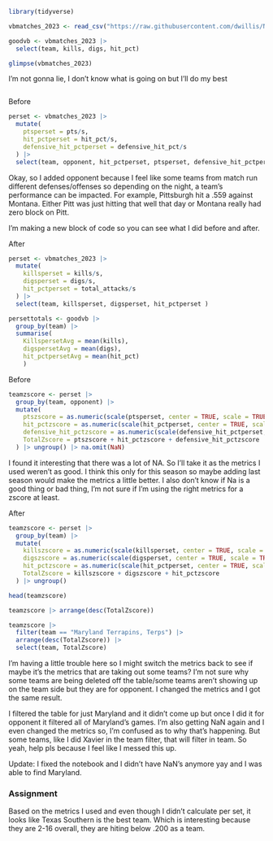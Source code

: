 ```r
library(tidyverse)
```
```r
vbmatches_2023 <- read_csv("https://raw.githubusercontent.com/dwillis/NCAAWomensVolleyballData/main/data/ncaa_womens_volleyball_matchstats_2023.csv")
```


```r
goodvb <- vbmatches_2023 |> 
  select(team, kills, digs, hit_pct)
```

```r
glimpse(vbmatches_2023)
```
I'm not gonna lie, I don't know what is going on but I'll do my best 
```r

```

Before
```r
perset <- vbmatches_2023 |> 
  mutate(
    ptsperset = pts/s,
    hit_pctperset = hit_pct/s,
    defensive_hit_pctperset = defensive_hit_pct/s
  ) |>
  select(team, opponent, hit_pctperset, ptsperset, defensive_hit_pctperset)
```
Okay, so I added opponent because I feel like some teams from match run different defenses/offenses so depending on the night, a team's performance can be impacted. For example, Pittsburgh hit a .559 against Montana. Either Pitt was just hitting that well that day or Montana really had zero block on Pitt. 

I'm making a new block of code so you can see what I did before and after. 

After
```r
perset <- vbmatches_2023 |> 
  mutate(
    killsperset = kills/s,
    digsperset = digs/s,
    hit_pctperset = total_attacks/s
  ) |>
  select(team, killsperset, digsperset, hit_pctperset )
```

```r
persettotals <- goodvb |> 
  group_by(team) |> 
  summarise(
    KillspersetAvg = mean(kills), 
    digspersetAvg = mean(digs), 
    hit_pctpersetAvg = mean(hit_pct)
    ) 
```


Before
```r
teamzscore <- perset |>
  group_by(team, opponent) |> 
  mutate(
    ptszscore = as.numeric(scale(ptsperset, center = TRUE, scale = TRUE)),
    hit_pctzscore = as.numeric(scale(hit_pctperset, center = TRUE, scale = TRUE)),
    defensive_hit_pctzscore = as.numeric(scale(defensive_hit_pctperset, center = TRUE, scale = TRUE)),
    TotalZscore = ptszscore + hit_pctzscore + defensive_hit_pctzscore
  ) |> ungroup() |> na.omit(NaN)
```
I found it interesting that there was a lot of NA. So I'll take it as the metrics I used weren't as good. I think this only for this season so maybe adding last season would make the metrics a little better. I also don't know if Na is a good thing or bad thing, I'm not sure if I'm using the right metrics for a zscore at least. 


After
```r
teamzscore <- perset |>
  group_by(team) |> 
  mutate(
    killszscore = as.numeric(scale(killsperset, center = TRUE, scale = TRUE)),
    digszscore = as.numeric(scale(digsperset, center = TRUE, scale = TRUE)),
    hit_pctzscore = as.numeric(scale(hit_pctperset, center = TRUE, scale = TRUE)),
    TotalZscore = killszscore + digszscore + hit_pctzscore
  ) |> ungroup()
```


```r
head(teamzscore)
```

```r
teamzscore |> arrange(desc(TotalZscore))
```

```r
teamzscore |> 
  filter(team == "Maryland Terrapins, Terps") |> 
  arrange(desc(TotalZscore)) |>
  select(team, TotalZscore)
```
I'm having a little trouble here so I might switch the metrics back to see if maybe it's the metrics that are taking out some teams? I'm not sure why some teams are being deleted off the table/some teams aren't showing up on the team side but they are for opponent. I changed the metrics and I got the same result. 

I filtered the table for just Maryland and it didn't come up but once I did it for opponent it filtered all of Maryland's games. I'm also getting NaN again and I even changed the metrics so, I'm confused as to why that's happening. But some teams, like I did Xavier in the team filter, that will filter in team. So yeah, help pls because I feel like I messed this up. 


Update: I fixed the notebook and I didn't have NaN's anymore yay and I was able to find Maryland.

### Assignment 

Based on the metrics I used and even though I didn't calculate per set, it looks like Texas Southern is the best team. Which is interesting because they are 2-16 overall, they are hiting below .200 as a team. 

